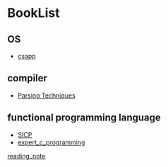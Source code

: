 = BookList =
== OS ==
* [[csapp]]
== compiler ==
* [[parsing_tech|Parsing Techniques]]
== functional programming language ==
* [[6001_SICP|SICP]]
* [[expert_c_programming]]

[[reading_note]]
